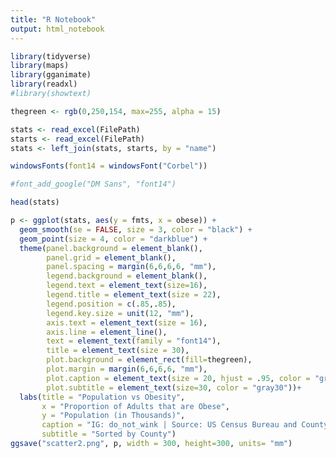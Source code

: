 ```yaml
---
title: "R Notebook"
output: html_notebook
---
```


```r
library(tidyverse)
library(maps)
library(gganimate)
library(readxl)
#library(showtext)

thegreen <- rgb(0,250,154, max=255, alpha = 15)

stats <- read_excel(FilePath)
starts <- read_excel(FilePath)
stats <- left_join(stats, starts, by = "name")

windowsFonts(font14 = windowsFont("Corbel"))

#font_add_google("DM Sans", "font14")

head(stats)

p <- ggplot(stats, aes(y = fmts, x = obese)) +
  geom_smooth(se = FALSE, size = 3, color = "black") +
  geom_point(size = 4, color = "darkblue") +
  theme(panel.background = element_blank(), 
        panel.grid = element_blank(),
        panel.spacing = margin(6,6,6,6, "mm"),  
        legend.background = element_blank(),
        legend.text = element_text(size=16),
        legend.title = element_text(size = 22),
        legend.position = c(.85,.85),
        legend.key.size = unit(12, "mm"), 
        axis.text = element_text(size = 16),
        axis.line = element_line(),
        text = element_text(family = "font14"),
        title = element_text(size = 30), 
        plot.background = element_rect(fill=thegreen),
        plot.margin = margin(6,6,6,6, "mm"),
        plot.caption = element_text(size = 20, hjust = .95, color = "gray40"), 
        plot.subtitle = element_text(size=30, color = "gray30"))+
  labs(title = "Population vs Obesity", 
       x = "Proportion of Adults that are Obese",
       y = "Population (in Thousands)",
       caption = "IG: do_not_wink | Source: US Census Bureau and County Health Rankings", 
       subtitle = "Sorted by County")
ggsave("scatter2.png", p, width = 300, height=300, units= "mm")
```
